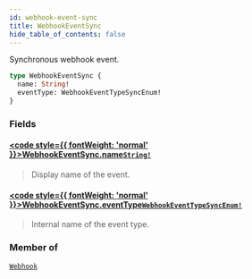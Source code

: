 ```yaml
---
id: webhook-event-sync
title: WebhookEventSync
hide_table_of_contents: false
---
```








Synchronous webhook event.

```graphql
type WebhookEventSync {
  name: String!
  eventType: WebhookEventTypeSyncEnum!
}
```


### Fields

#### [<code style={{ fontWeight: 'normal' }}>WebhookEventSync.<b>name</b></code>](#)<Bullet />[`String!`](../../../developer/api-reference/scalars/string) <Badge class="secondary" text="non-null"/> <Badge class="secondary" text="scalar"/>
> Display name of the event.
> 

#### [<code style={{ fontWeight: 'normal' }}>WebhookEventSync.<b>eventType</b></code>](#)<Bullet />[`WebhookEventTypeSyncEnum!`](../../../developer/api-reference/enums/webhook-event-type-sync-enum) <Badge class="secondary" text="non-null"/> <Badge class="secondary" text="enum"/>
> Internal name of the event type.
> 



### Member of

[`Webhook`](../../../developer/api-reference/objects/webhook)  <Badge class="secondary" text="object"/>



